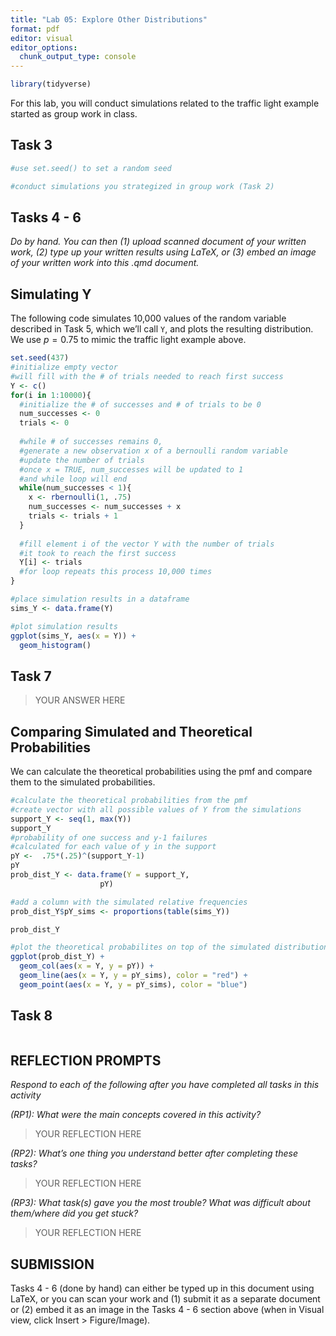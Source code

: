 ```yaml
---
title: "Lab 05: Explore Other Distributions"
format: pdf
editor: visual
editor_options: 
  chunk_output_type: console
---
```


```r
library(tidyverse)
```

For this lab, you will conduct simulations related to the traffic light example started as group work in class.

## Task 3

```r
#use set.seed() to set a random seed

#conduct simulations you strategized in group work (Task 2)

```

## Tasks 4 - 6

*Do by hand. You can then (1) upload scanned document of your written work, (2) type up your written results using LaTeX, or (3) embed an image of your written work into this .qmd document.*

## Simulating Y

The following code simulates 10,000 values of the random variable described in Task 5, which we'll call `Y`, and plots the resulting distribution. We use $p = 0.75$ to mimic the traffic light example above.

```r
set.seed(437)
#initialize empty vector 
#will fill with the # of trials needed to reach first success
Y <- c()
for(i in 1:10000){
  #initialize the # of successes and # of trials to be 0
  num_successes <- 0
  trials <- 0
  
  #while # of successes remains 0,
  #generate a new observation x of a bernoulli random variable
  #update the number of trials
  #once x = TRUE, num_successes will be updated to 1
  #and while loop will end
  while(num_successes < 1){
    x <- rbernoulli(1, .75)
    num_successes <- num_successes + x
    trials <- trials + 1
  }
  
  #fill element i of the vector Y with the number of trials
  #it took to reach the first success
  Y[i] <- trials
  #for loop repeats this process 10,000 times
}

#place simulation results in a dataframe
sims_Y <- data.frame(Y)

#plot simulation results
ggplot(sims_Y, aes(x = Y)) +
  geom_histogram()
```

## Task 7

> YOUR ANSWER HERE

## Comparing Simulated and Theoretical Probabilities

We can calculate the theoretical probabilities using the pmf and compare them to the simulated probabilities.

```r
#calculate the theoretical probabilities from the pmf
#create vector with all possible values of Y from the simulations
support_Y <- seq(1, max(Y))
support_Y
#probability of one success and y-1 failures
#calculated for each value of y in the support
pY <-  .75*(.25)^(support_Y-1)
pY
prob_dist_Y <- data.frame(Y = support_Y, 
                    pY)

#add a column with the simulated relative frequencies
prob_dist_Y$pY_sims <- proportions(table(sims_Y))

prob_dist_Y

#plot the theoretical probabilites on top of the simulated distribution
ggplot(prob_dist_Y) +
  geom_col(aes(x = Y, y = pY)) +
  geom_line(aes(x = Y, y = pY_sims), color = "red") +
  geom_point(aes(x = Y, y = pY_sims), color = "blue")
```

## Task 8

```r

```

## REFLECTION PROMPTS

*Respond to each of the following after you have completed all tasks in this activity*

*(RP1): What were the main concepts covered in this activity?*

> YOUR REFLECTION HERE

*(RP2): What’s one thing you understand better after completing these tasks?*

> YOUR REFLECTION HERE

*(RP3): What task(s) gave you the most trouble? What was difficult about them/where did you get stuck?*

> YOUR REFLECTION HERE

## SUBMISSION

Tasks 4 - 6 (done by hand) can either be typed up in this document using LaTeX, or you can scan your work and (1) submit it as a separate document or (2) embed it as an image in the Tasks 4 - 6 section above (when in Visual view, click Insert \> Figure/Image).
